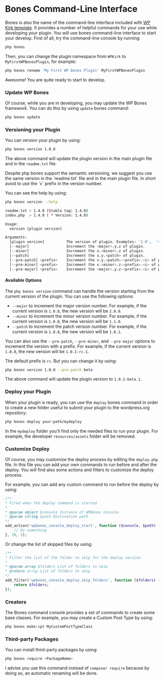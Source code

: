 
# Bones Command-Line Interface

Bones is also the name of the command-line interface included with [WP Kirk template](https://github.com/wpbones/WPKirk-Boilerplate). It provides a number of helpful commands for your use while developing your plugin. You will use bones command-line interface to start your develop. First of all, try the command-line console by running:

```sh copy
php bones
```

Then, you can change the plugin namespace from `WPKirk` to `MyFirstWPBonesPlugin`, for example:

```sh copy
php bones rename 'My First WP Bones Plugin' MyFirstWPBonesPlugin
```

Awesome! You are quite ready to start to develop.

### Update WP Bones

Of course, while you are in developing, you may update the WP Bones framework. You can do this by using `update` bones command:

```sh copy
php bones update
```

### Versioning your Plugin

You can version your plugin by using:

```sh copy
php bones version 1.0.0
```

The above command will update the plugin version in the main plugin file and in the `readme.txt` file.

<Callout type="info">
Despite php bones support the semantic versioning, we suggest you use the same version in the `readme.txt` file and in the main plugin file.
In short avoid to use the `v` prefix in the version number.
</Callout>

You can see the help by using:

```sh copy
php bones version --help

readme.txt > 1.4.0 (Stable tag: 1.4.0)
index.php  > 1.4.0 ( * Version: 1.4.0)

Usage:
  version [plugin version]

Arguments:
  [plugin version]		    The version of plugin. Examples: '2.0',  'v1.2',  '1.2.0-rc.40', 'v1-beta.4'
  [--major]			        Increment the <major>.y.z of plugin.
  [--minor]			        Increment the x.<minor>.z of plugin.
  [--patch]			        Increment the x.y.<patch> of plugin.
  [--pre-patch] <prefix>	Increment the x.y.<patch>-<prefix>.<i> of plugin.
  [--pre-minor] <prefix>	Increment the x.<minor>.z-<prefix>.<i> of plugin.
  [--pre-major] <prefix>	Increment the <major>.y.z-<prefix>.<i> of plugin.
```

#### Available Options

The `php bones version` command can handle the version starting from the current version of the plugin. You can use the following options:

* `--major` to increment the major version number. For example, if the current version is `1.0.0`, the new version will be `2.0.0`.
* `--minor` to increment the minor version number. For example, if the current version is `1.0.0`, the new version will be `1.1.0`.
* `--patch` to increment the patch version number. For example, if the current version is `1.0.0`, the new version will be `1.0.1`.

You can also use the `--pre-patch`, `--pre-minor`, and `--pre-major` options to increment the version with a prefix. For example, if the current version is `1.0.0`, the new version will be `1.0.1-rc.1`.

The default prefix is `rc`. But you can change it by using: 

```sh copy
php bones version 1.0.0 --pre-patch beta
```

The above command will update the plugin version to `1.0.1-beta.1`.

### Deploy your Plugin

When your plugin is ready, you can use the `deploy` bones command in order to create a new folder useful to submit your plugin to the wordpress.org repository:

```sh copy
php bones deploy your-path/mydeploy
```

In the `mydeploy` folder you'll find only the needed files to run your plugin. For example, the developer `resources/assets` folder will be removed.

### Customize Deploy

Of course, you may customize the deploy process by editing the `deploy.php` file. In this file you can add your own commands to run before and after the deploy. You will find also some actions and filters to customize the deploy process.

For example, you can add any custom command to run before the deploy by using:

```php copy
/**
* Fired when the deploy command is started
*
* @param object $console Instance of WPBones Console
* @param string $path Destination path
*/
add_action('wpbones_console_deploy_start', function ($console, $path) {
    // Do something
}, 10, 2);
```

Or change the list of skipped files by using:

```php copy
/**
* Filter the list of the folder to skip for the deploy version
*
* @param array $folders List of folders to skip
* @return array List of folders to skip
*/
add_filter('wpbones_console_deploy_skip_folders', function ($folders) {
    return $folders;
});
```

### Creators

The Bones command console provides a set of commands to create some base classes. For example, you may create a Custom Post Type by using:

```sh copy
php bones make:cpt MyCustomPostTypeClass
```

### Third-party Packages

You can install third-party packages by using:

```sh copy
php bones require <PackageName>
```

I advise you use this command instead of `composer require` because by doing so, an automatic renaming will be done.




